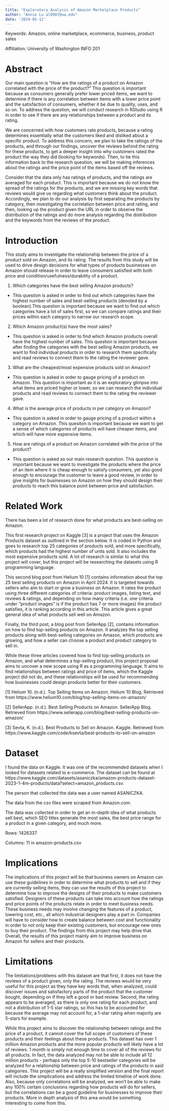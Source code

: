 ```yaml
---
title: "Exploratory Analysis of Amazon Marketplace Products"
author: "Annie Lu al0907@uw.edu"
date: '2024-05-12'
---
```

Keywords: Amazon, online marketplace, ecommerce, business, product sales

Affiliation: University of Washington INFO 201

# Abstract

Our main question is "How are the ratings of a product on Amazon correlated with the price of the product?" This question is important because as consumers generally prefer lower priced items, we want to determine if there is any correlation between items with a lower price point and the satisfaction of consumers, whether it be due to quality, uses, and so on. To address the question, we will conduct research in RStudio using R in order to see if there are any relationships between a product and its rating.

We are concerned with how customers rate products, because a rating determines essentially what the customers liked and disliked about a specific product. To address this concern, we plan to take the ratings of the products, and through our findings, uncover the reviews behind the rating for these products, to get a deeper insight into why customers rated the product the way they did (looking for keywords). Then, to tie this information back to the research question, we will be making inferences about the ratings and the price point of the items based off the reviews.

Consider that the data only has ratings of products, and the ratings are averaged for each product. This is important because we do not know the spread of the ratings for the products, and we are missing key words that reviews would give us regarding what customers think about the product. Accordingly, we plan to do our analysis by first separating the products by category, then investigating the correlation between price and rating, and then, looking up the product given the URL in order to observe the distribution of the ratings and do more analysis regarding the distribution and the keywords from the reviews of the product.

# Introduction

This study aims to investigate the relationship between the price of a product sold on Amazon, and its rating. The results from this study will be used to drive design decisions for what types of products businesses on Amazon should release in order to leave consumers satisfied with both price and condition/usefulness/durability of a product.

1. Which categories have the best selling Amazon products?
- This question is asked in order to find out which categories have the highest number of sales and best-selling products (denoted by a boolean).This question is important because we want to find out which categories have a lot of sales first, so we can compare ratings and their prices within each category to narrow our research scope.

2. Which Amazon product(s) have the most sales?
- This question is asked in order to find which Amazon products overall have the highest number of sales. This question is important because after finding the categories with the best selling Amazon products, we want to find individual products in order to research them specifically and read reviews to connect them to the rating the reviewer gave.

3. What are the cheapest/most expensive products sold on Amazon?
- This question is asked in order to gauge pricing of a product on Amazon. This question is important as it is an exploratory glimpse into what items are priced higher or lower, so we can research the individual products and read reviews to connect them to the rating the reviewer gave.

4. What is the average price of products in per category on Amazon?
- This question is asked in order to gauge pricing of a product within a category on Amazon. This quesiton is important because we want to get a sense of which categories of products will have cheaper items, and which will have more expensive items.

5. How are ratings of a product on Amazon correlated with the price of the product?
- This question is asked as our main research question. This question is important because we want to investigate the products where the price of an item where it is cheap enough to satisfy consumers, yet also good enough to encourage the customer to leave a good review, in order to give insights for businesses on Amazon on how they should design their products to reach this balance point between price and satisfaction.

# Related Work
There has been a lot of research done for what products are best-selling on Amazon.

This first research project on Kaggle [3] is a project that uses the Amazon Products dataset as outlined in the section below. It is coded in Python and goes to research top 25 categories of products sold, and more specifically, which products had the highest number of units sold. It also includes the most expensive products sold. A lot of research is similar to what this project will cover, but this project will be researching the datasets using R programming language. 

This second blog post from Helium 10 [1] contains information about the top 25 best selling products on Amazon in April 2024. It is targeted towards sellers who aim to start or grow a business on Amazon. It rates the product using three different categories of criteria: product images, listing text, and reviews & ratings, and depending on how many criteria (i.e. one criteria under "product images" is if the product has 7 or more images) the product satisfies, it is ranking according in this article. This article gives a great general idea of what products sell well on Amazon.

Finally, the third post, a blog post from SellerApp [2], contains information on how to find top-selling products on Amazon. It analyzes the top selling products along with best-selling categories on Amazon, which products are growing, and how a seller can choose a product and product category to sell in.

While these three articles covered how to find top-selling products on Amazon, and what determines a top-selling product, this project proposal aims to uncover a new scope using R as a programming language. It aims to find relationships between ratings and price of items, which the Kaggle project did not do, and these relationships will be used for recommending how businesses could design products better for their customers.

[1] Helium 10. (n.d.). Top Selling Items on Amazon. Helium 10 Blog. Retrieved from https://www.helium10.com/blog/top-selling-items-on-amazon/

[2] SellerApp. (n.d.). Best Selling Products on Amazon. SellerApp Blog. Retrieved from https://www.sellerapp.com/blog/best-selling-products-on-amazon/

[3] Sevta, K. (n.d.). Best Products to Sell on Amazon. Kaggle. Retrieved from https://www.kaggle.com/code/ksevta/best-products-to-sell-on-amazon

# Dataset

I found the data on Kaggle. It was one of the recommended datasets when I looked for datasets related to e-commerce. The dataset can be found at https://www.kaggle.com/datasets/asaniczka/amazon-products-dataset-2023-1-4m-products/data?select=amazon_products.csv.

The person that collected the data was a user named ASANICZKA.

The data from the csv files were scraped from Amazon.com.

The data was collected in order to get an in-depth idea of what products sell best, which SEO titles generate the most sales, the best price range for a product in a given category, and much more.

Rows: 1426337

Columns: 11 in amazon-products.csv


# Implications

The implications of this project will be that business owners on Amazon can use these guidelines in order to determine what products to sell and if they are currently selling items, they can use the results of this project to determine how to improve the designs of their products to make customers satisfied. Designers of these products can take into account how the ratings and price points of the products relate in order to meet business needs. These business needs may involve changing the features of a product, lowering cost, etc., all which industrial designers play a part in. Companies will have to consider how to create balance between cost and functionality in order to not only keep their existing customers, but encourage new ones to buy their product. The findings from this project may help drive that. Overall, the results of this project mainly aim to improve business on Amazon for sellers and their products. 

# Limitations

The limitations/problems with this dataset are that first, it does not have the reviews of a product given, only the rating. The reviews would be very useful for this project as they have key words that, when analyzed, could discover issues and satisfactory parts of the product that the customer bought, depending on if they left a good or bad review. Second, the rating appears to be averaged, as there is only one rating for each product, and not a distribution of 1-5 star ratings, so this has to be accounted for because the average may not account for, a 1-star rating when majority are 5-stars for example.

While this project aims to discover the relationship between ratings and the price of a product, it cannot cover the full scope of customers of these products and their feelings about these products. This dataset has over 1 million Amazon products and the more popular products will likely have a lot of reviews. 1 month is simply not enough time to cover all of the reviews for all products. In fact, the data analyzed may not be able to include all 12 million products - perhaps only the top 5-10 bestseller categories will be analyzed for a relationship between price and ratings of the products in said categories. This project will be a really simplified version and the final report will include the simplications and address the limited timeline of work done. Also, because only correlations will be analyzed, we won't be able to make any 100% certain conclusions regarding how products will do for sellers, but the correlations can be a good guideline for businesses to improve their products. More in depth analysis of this area would be something interesting to come from this.
